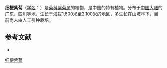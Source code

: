{{Speciesbox
| name = 细梗紫菊
| status = 
| status_system = 
| image =
| genus = Notoseris
| species = gracilipes
| authority = Shih in Act.
}}

'''细梗紫菊'''（[[学名|学名]]：{{lang|la|''Notoseris gracilipes''}}）是[[菊科|菊科]][[紫菊属|紫菊属]]的植物，是中国的特有植物。分布于[[中国大陆|中国大陆]]的[[广东|广东]]、[[四川|四川]]等地，生长于海拔1,600米至2,100米的地区，多生长在山坡林下，目前尚未由人工引种栽培。

== 参考文献 ==
<div class="references-small">
* {{cite web| url =http://www.bioinfo.cn/db05/KmzwSpecies.php?action=view&id=4964| title =细梗紫菊| work =《中国高等植物数据库全库》| publisher =中国科学院微生物研究所| author =昆明植物研究所| accessdate =2009-02-25| deadurl =yes| archiveurl =https://web.archive.org/web/20160305071454/http://www.bioinfo.cn/db05/KmzwSpecies.php?action=view&id=4964| archivedate =2016-03-05}}
</div>
{{Taxonbar|from=Q15231551}}

[[Category:紫菊属|细梗紫菊]]


{{植物小作品}}